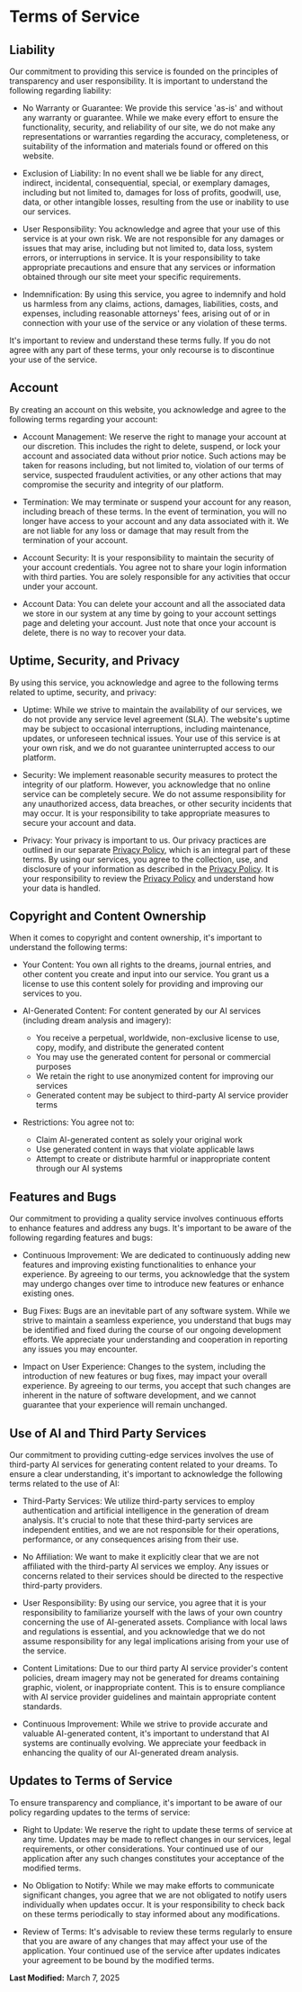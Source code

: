 # Terms of Service

## Liability

Our commitment to providing this service is founded on the principles of transparency and user responsibility. It is important to understand the following regarding liability:

- No Warranty or Guarantee: We provide this service 'as-is' and without any warranty or guarantee. While we make every effort to ensure the functionality, security, and reliability of our site, we do not make any representations or warranties regarding the accuracy, completeness, or suitability of the information and materials found or offered on this website.

- Exclusion of Liability: In no event shall we be liable for any direct, indirect, incidental, consequential, special, or exemplary damages, including but not limited to, damages for loss of profits, goodwill, use, data, or other intangible losses, resulting from the use or inability to use our services.

- User Responsibility: You acknowledge and agree that your use of this service is at your own risk. We are not responsible for any damages or issues that may arise, including but not limited to, data loss, system errors, or interruptions in service. It is your responsibility to take appropriate precautions and ensure that any services or information obtained through our site meet your specific requirements.

- Indemnification: By using this service, you agree to indemnify and hold us harmless from any claims, actions, damages, liabilities, costs, and expenses, including reasonable attorneys' fees, arising out of or in connection with your use of the service or any violation of these terms.

It's important to review and understand these terms fully. If you do not agree with any part of these terms, your only recourse is to discontinue your use of the service.

## Account

By creating an account on this website, you acknowledge and agree to the following terms regarding your account:

- Account Management: We reserve the right to manage your account at our discretion. This includes the right to delete, suspend, or lock your account and associated data without prior notice. Such actions may be taken for reasons including, but not limited to, violation of our terms of service, suspected fraudulent activities, or any other actions that may compromise the security and integrity of our platform.

- Termination: We may terminate or suspend your account for any reason, including breach of these terms. In the event of termination, you will no longer have access to your account and any data associated with it. We are not liable for any loss or damage that may result from the termination of your account.

- Account Security: It is your responsibility to maintain the security of your account credentials. You agree not to share your login information with third parties. You are solely responsible for any activities that occur under your account.

- Account Data: You can delete your account and all the associated data we store in our system at any time by going to your account settings page and deleting your account. Just note that once your account is delete, there is no way to recover your data.

## Uptime, Security, and Privacy

By using this service, you acknowledge and agree to the following terms related to uptime, security, and privacy:

- Uptime: While we strive to maintain the availability of our services, we do not provide any service level agreement (SLA). The website's uptime may be subject to occasional interruptions, including maintenance, updates, or unforeseen technical issues. Your use of this service is at your own risk, and we do not guarantee uninterrupted access to our platform.

- Security: We implement reasonable security measures to protect the integrity of our platform. However, you acknowledge that no online service can be completely secure. We do not assume responsibility for any unauthorized access, data breaches, or other security incidents that may occur. It is your responsibility to take appropriate measures to secure your account and data.

- Privacy: Your privacy is important to us. Our privacy practices are outlined in our separate [Privacy Policy](/privacy-policy), which is an integral part of these terms. By using our services, you agree to the collection, use, and disclosure of your information as described in the [Privacy Policy](/privacy-policy). It is your responsibility to review the [Privacy Policy](/privacy-policy) and understand how your data is handled.

## Copyright and Content Ownership

When it comes to copyright and content ownership, it's important to understand the following terms:

- Your Content: You own all rights to the dreams, journal entries, and other content you create and input into our service. You grant us a license to use this content solely for providing and improving our services to you.

- AI-Generated Content: For content generated by our AI services (including dream analysis and imagery):

  - You receive a perpetual, worldwide, non-exclusive license to use, copy, modify, and distribute the generated content
  - You may use the generated content for personal or commercial purposes
  - We retain the right to use anonymized content for improving our services
  - Generated content may be subject to third-party AI service provider terms

- Restrictions: You agree not to:
  - Claim AI-generated content as solely your original work
  - Use generated content in ways that violate applicable laws
  - Attempt to create or distribute harmful or inappropriate content through our AI systems

## Features and Bugs

Our commitment to providing a quality service involves continuous efforts to enhance features and address any bugs. It's important to be aware of the following regarding features and bugs:

- Continuous Improvement: We are dedicated to continuously adding new features and improving existing functionalities to enhance your experience. By agreeing to our terms, you acknowledge that the system may undergo changes over time to introduce new features or enhance existing ones.

- Bug Fixes: Bugs are an inevitable part of any software system. While we strive to maintain a seamless experience, you understand that bugs may be identified and fixed during the course of our ongoing development efforts. We appreciate your understanding and cooperation in reporting any issues you may encounter.

- Impact on User Experience: Changes to the system, including the introduction of new features or bug fixes, may impact your overall experience. By agreeing to our terms, you accept that such changes are inherent in the nature of software development, and we cannot guarantee that your experience will remain unchanged.

## Use of AI and Third Party Services

Our commitment to providing cutting-edge services involves the use of third-party AI services for generating content related to your dreams. To ensure a clear understanding, it's important to acknowledge the following terms related to the use of AI:

- Third-Party Services: We utilize third-party services to employ authentication and artificial intelligence in the generation of dream analysis. It's crucial to note that these third-party services are independent entities, and we are not responsible for their operations, performance, or any consequences arising from their use.

- No Affiliation: We want to make it explicitly clear that we are not affiliated with the third-party AI services we employ. Any issues or concerns related to their services should be directed to the respective third-party providers.

- User Responsibility: By using our service, you agree that it is your responsibility to familiarize yourself with the laws of your own country concerning the use of AI-generated assets. Compliance with local laws and regulations is essential, and you acknowledge that we do not assume responsibility for any legal implications arising from your use of the service.

- Content Limitations: Due to our third party AI service provider's content policies, dream imagery may not be generated for dreams containing graphic, violent, or inappropriate content. This is to ensure compliance with AI service provider guidelines and maintain appropriate content standards.

- Continuous Improvement: While we strive to provide accurate and valuable AI-generated content, it's important to understand that AI systems are continually evolving. We appreciate your feedback in enhancing the quality of our AI-generated dream analysis.

## Updates to Terms of Service

To ensure transparency and compliance, it's important to be aware of our policy regarding updates to the terms of service:

- Right to Update: We reserve the right to update these terms of service at any time. Updates may be made to reflect changes in our services, legal requirements, or other considerations. Your continued use of our application after any such changes constitutes your acceptance of the modified terms.

- No Obligation to Notify: While we may make efforts to communicate significant changes, you agree that we are not obligated to notify users individually when updates occur. It is your responsibility to check back on these terms periodically to stay informed about any modifications.

- Review of Terms: It's advisable to review these terms regularly to ensure that you are aware of any changes that may affect your use of the application. Your continued use of the service after updates indicates your agreement to be bound by the modified terms.

**Last Modified:** March 7, 2025
